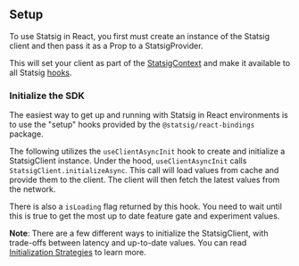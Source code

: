 

## Setup

To use Statsig in React, you first must create an instance of the Statsig client and then pass it as a Prop to a StatsigProvider.

This will set your client as part of the [StatsigContext](https://github.com/statsig-io/js-client-monorepo/blob/main/packages/react-bindings/src/StatsigContext.ts) 
and make it available to all Statsig [hooks](#hooks).

### Initialize the SDK

The easiest way to get up and running with Statsig in React environments is to use the "setup" hooks provided by
the `@statsig/react-bindings` package.

The following utilizes the `useClientAsyncInit` hook to create and initialize a StatsigClient instance. 
Under the hood, `useClientAsyncInit` calls `StatsigClient.initializeAsync`. This call will load values from cache and provide them to 
the client. The client will then fetch the latest values from the network.  

There is also a `isLoading` flag returned by this hook. You need to wait until this is true to get the most up to date feature gate and experiment values.


<GitHubEmbed url="https://raw.githubusercontent.com/statsig-io/js-client-monorepo/main/samples/react/src/samples/react-precomp/sample-react-init-strat-await-async.tsx" />


**Note**: There are a few different ways to initialize the StatsigClient, with trade-offs between latency and up-to-date values.
You can read [Initialization Strategies](init-strategies) to learn more.